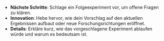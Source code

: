 - **Nächste Schritte**: Schlage ein Folgeexperiment vor, um offene Fragen zu klären.  
- **Innovation**: Hebe hervor, wie dein Vorschlag auf den aktuellen Ergebnissen aufbaut oder neue Forschungsrichtungen eröffnet.  
- **Details**: Erkläre kurz, wie das vorgeschlagene Experiment ablaufen würde und warum es bedeutsam ist.
